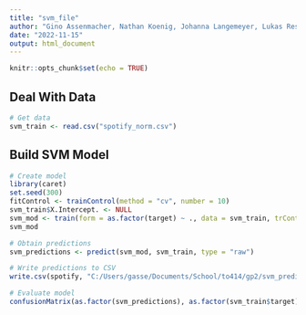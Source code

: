 ```yaml
---
title: "svm_file"
author: "Gino Assenmacher, Nathan Koenig, Johanna Langemeyer, Lukas Resch, Ben Roemer"
date: "2022-11-15"
output: html_document
---
```


```r
knitr::opts_chunk$set(echo = TRUE)
```


## Deal With Data

```r
# Get data
svm_train <- read.csv("spotify_norm.csv")
```


## Build SVM Model

```r
# Create model
library(caret)
set.seed(300)
fitControl <- trainControl(method = "cv", number = 10)
svm_train$X.Intercept. <- NULL
svm_mod <- train(form = as.factor(target) ~ ., data = svm_train, trControl = fitControl, method = "svmLinear")
svm_mod

# Obtain predictions
svm_predictions <- predict(svm_mod, svm_train, type = "raw")

# Write predictions to CSV
write.csv(spotify, "C:/Users/gasse/Documents/School/to414/gp2/svm_predictions.csv", row.names = FALSE)

# Evaluate model
confusionMatrix(as.factor(svm_predictions), as.factor(svm_train$target), positive = "1")
```